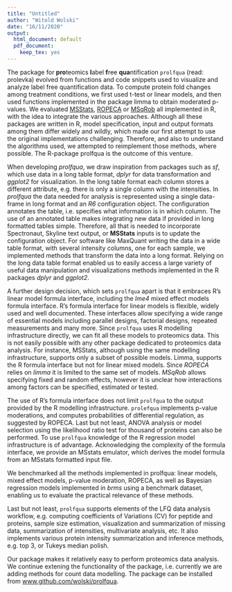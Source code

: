 ```yaml
---
title: "Untitled"
author: "Witold Wolski"
date: "16/11/2020"
output:
  html_document: default
  pdf_document: 
    keep_tex: yes
---
```


The package for **pro**teomics **l**abel **f**ree **qua**ntification `prolfqua` (read: prolevka) evolved from functions and code snippets used to visualize and analyze label free quantification data. To compute protein fold changes among treatment conditions, we first used t-test or linear models, and then used functions implemented in the package limma to obtain moderated p-values. We evaluated [MSStats]( 10.18129/B9.bioc.MSstats), [ROPECA](10.1038/s41598-017-05949-y) or [MSqRob](https://github.com/statOmics/MSqRob) all implemented in R, with the idea to integrate the various approaches. Although all these packages are written in R, model specification, input and output formats among them differ widely and wildly, which made our first attempt to use the original implementations challenging. Therefore, and also to understand the algorithms used, we attempted to reimplement those methods, where possible. The R-package prolfqua is the outcome of this venture.

When developing _prolfqua_, we draw inspiration from packages such as _sf_, which use data in a long table format, _dplyr_ for data transformation and _ggplot2_ for visualization. In the long table format each column stores a different attribute, e.g. there is only a single column with the intensities.
In _prolfqua_ the data needed for analysis is represented using a single data-frame in long format and an _R6_ configuration object. The configuration annotates the table, i.e. specifies what information is in which column. The use of an annotated table makes integrating new data if provided in long formatted tables simple. Therefore, all that is needed to incorporate Spectronaut, Skyline text output, or __MSStats__ inputs is to update the configuration object. For software like MaxQuant writing the data in a wide table format, with several intensity columns, one for each sample, we implemented methods that transform the data into a long format. Relying on the long data table format enabled us to easily access a large variety of useful data manipulation and visualizations methods implemented in the R packages _dplyr_ and _ggplot2_.

A further design decision, which sets `prolfqua` apart is that it embraces R's linear model formula interface, including the _lme4_ mixed effect models formula interface. R's formula interface for linear models is flexible, widely used and well documented. These interfaces allow specifying a wide range of essential models including parallel designs, factorial designs, repeated measurements and many more. Since `prolfqua` uses R modelling infrastructure directly, we can fit all these models to proteomics data.
This is not easily possible with any other package dedicated to proteomics data analysis. For instance, MSStats, although using the same modelling infrastructure, supports only a subset of possible models. Limma, supports the R formula interface but not for linear mixed models. Since _ROPECA_ relies on _limma_ it is limited to the same set of models. _MSqRob_ allows specifying fixed and random effects, however it is unclear how interactions among factors can be specified, estimated or tested.

The use of R's formula interface does not limit `prolfqua` to the output provided by the R modelling infrastructure. `prolefqua`  implements p-value moderations, and computes probabilities of differential regulation, as suggested by ROPECA. Last but not least, ANOVA analysis or model selection using the likelihood ratio test for thousand of proteins can also be performed. 
To use `prolfqua` knowledge of the R regression model infrastructure is of advantage. Acknowledging the complexity of the formula interface, we provide an MSstats emulator, which derives the model formula from an MSstats formatted input file.

We benchmarked all the methods implemented in prolfqua: linear models, mixed effect models, p-value moderation, ROPECA, as well as Bayesian regression models implemented in _brms_ using a benchmark dataset, enabling us to evaluate the practical relevance of these methods.  

Last but not least, `prolfqua` supports elements of the LFQ data analysis workflow, e.g. computing coefficients of Variations (CV) for peptide and proteins, sample size estimation, visualization and summarization of missing data, summarization of intensities, multivariate analysis, etc. It also implements various protein intensity summarization and inference methods, e.g. top 3, or Tukeys median polish.

Our package makes it relatively easy to perform proteomics data analysis. We continue extening the functionality of the package, i.e. currently we are adding methods for count data modelling. The package can be installed from [www.github.com/wolski/prolfqua](www.github.com/wolski/prolfqua).

